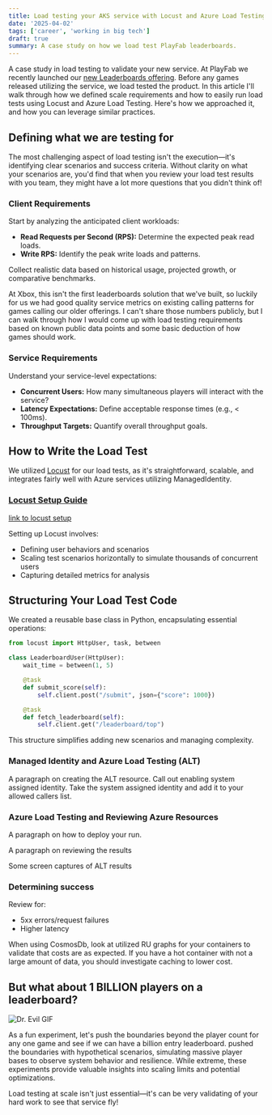 ```yaml
---
title: Load testing your AKS service with Locust and Azure Load Testing
date: '2025-04-02'
tags: ['career', 'working in big tech']
draft: true
summary: A case study on how we load test PlayFab leaderboards.
---
```


A case study in load testing to validate your new service. At PlayFab we recently launched our [new Leaderboards offering](https://developer.microsoft.com/en-us/games/articles/2025/03/leverage-new-features-with-playfab-leaderboards/). Before any games released utilizing the service, we load tested the product. In this article I'll walk through how we defined scale requirements and how to easily run load tests using Locust and Azure Load Testing. Here's how we approached it, and how you can leverage similar practices.

## Defining what we are testing for

The most challenging aspect of load testing isn't the execution—it's identifying clear scenarios and success criteria. Without clarity on what your scenarios are, you'd find that when you review your load test results with you team, they might have a lot more questions that you didn't think of!

### Client Requirements

Start by analyzing the anticipated client workloads:

- **Read Requests per Second (RPS):** Determine the expected peak read loads.
- **Write RPS:** Identify the peak write loads and patterns.

Collect realistic data based on historical usage, projected growth, or comparative benchmarks.

At Xbox, this isn't the first leaderboards solution that we've built, so luckily for us we had good quality service metrics on existing calling patterns for games calling our older offerings. I can't share those numbers publicly, but I can walk through how I would come up with load testing requirements based on known public data points and some basic deduction of how games should work.

### Service Requirements

Understand your service-level expectations:

- **Concurrent Users:** How many simultaneous players will interact with the service?
- **Latency Expectations:** Define acceptable response times (e.g., < 100ms).
- **Throughput Targets:** Quantify overall throughput goals.

## How to Write the Load Test

We utilized [Locust](https://locust.io/) for our load tests, as it's straightforward, scalable, and integrates fairly well with Azure services utilizing ManagedIdentity.

### [Locust Setup Guide](link-to-locust-setup)

[link to locust setup](https://docs.locust.io/en/stable/installation.html)

Setting up Locust involves:

- Defining user behaviors and scenarios
- Scaling test scenarios horizontally to simulate thousands of concurrent users
- Capturing detailed metrics for analysis

## Structuring Your Load Test Code

We created a reusable base class in Python, encapsulating essential operations:

```python
from locust import HttpUser, task, between

class LeaderboardUser(HttpUser):
    wait_time = between(1, 5)

    @task
    def submit_score(self):
        self.client.post("/submit", json={"score": 1000})

    @task
    def fetch_leaderboard(self):
        self.client.get("/leaderboard/top")
```

This structure simplifies adding new scenarios and managing complexity.

### Managed Identity and Azure Load Testing (ALT)

A paragraph on creating the ALT resource. Call out enabling system assigned identity. Take the system assigned identity and add it to your allowed callers list.

### Azure Load Testing and Reviewing Azure Resources

A paragraph on how to deploy your run.

A paragraph on reviewing the results

Some screen captures of ALT results

### Determining success

Review for:

- 5xx errors/request failures
- Higher latency

When using CosmosDb, look at utilized RU graphs for your containers to validate that costs are as expected. If you have a hot container with not a large amount of data, you should investigate caching to lower cost. 

## But what about 1 BILLION players on a leaderboard?

![Dr. Evil GIF](/static/images/drevil1billionplayers.gif)

As a fun experiment, let's push the boundaries beyond the player count for any one game and see if we can have a billion entry leaderboard. pushed the boundaries with hypothetical scenarios, simulating massive player bases to observe system behavior and resilience. While extreme, these experiments provide valuable insights into scaling limits and potential optimizations.

Load testing at scale isn't just essential—it's can be very validating of your hard work to see that service fly!
